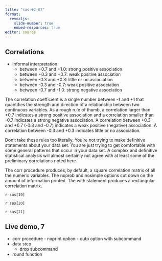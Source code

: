```yaml
---
title: "sas-02-07"
format: 
  revealjs:
    slide-number: true
    embed-resources: true
editor: source
---
```


## Correlations

+ Informal interpretation
  + between +0.7 and +1.0: strong positive association
  + between +0.3 and +0.7: weak positive association
  + between -0.3 and +0.3: little or no association
  + between -0.3 and -0.7: weak positive association
  + between -0.7 and -1.0: strong negative association

::: notes

The correlation coefficient is a single number between -1 and +1 that quantifies the strength and direction of a relationship between two continuous variables. As a rough rule of thumb, a correlation larger than +0.7 indicates a strong positive association and a correlation smaller than -0.7 indicates a strong negative association. A correlation between +0.3 and +0.7 (-0.3 and -0.7) indicates a weak positive (negative) association. A correlation between -0.3 and +0.3 indicates little or no association.

Don't take these rules too literally. You're not trying to make definitive statements about your data set. You are just trying to get comfortable with some general patterns that occur in your data set. A complex and definitive statistical analysis will almost certainly not agree with at least some of the preliminary correlations noted here.

The corr procedure produces, by default, a square correlation matrix of all the numeric variables. The noprob and nosimple options cut down on the amount of information printed. The with statement produces a rectangular correlation matrix.
  
:::

`r sas[19]`

`r sas[20]`

`r sas[21]`

## Live demo, 7

-   corr procedure
        -   noprint option
        -   outp option
    with subcommand
-   data step
    -   drop subcommand
-   round function